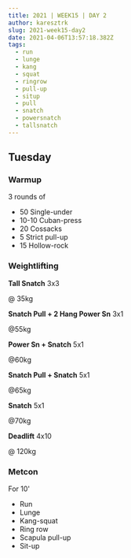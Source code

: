 ```yaml
---
title: 2021 | WEEK15 | DAY 2
author: karesztrk
slug: 2021-week15-day2
date: 2021-04-06T13:57:18.382Z
tags:
  - run
  - lunge
  - kang
  - squat
  - ringrow
  - pull-up
  - situp
  - pull
  - snatch
  - powersnatch
  - tallsnatch
---
```


## Tuesday

### Warmup

3 rounds of

- 50 Single-under
- 10-10 Cuban-press
- 20 Cossacks
- 5 Strict pull-up
- 15 Hollow-rock

### Weightlifting

**Tall Snatch** 3x3

@ 35kg

**Snatch Pull + 2 Hang Power Sn** 3x1

@55kg

**Power Sn + Snatch** 5x1

@60kg

**Snatch Pull + Snatch** 5x1

@65kg

**Snatch** 5x1

@70kg

**Deadlift** 4x10

@ 120kg

### Metcon

For 10'

- Run
- Lunge
- Kang-squat
- Ring row
- Scapula pull-up
- Sit-up
